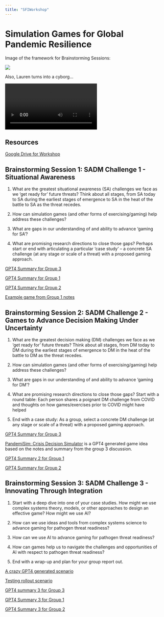```yaml
---
title: "SFIWorkshop"
---
```


# Simulation Games for Global Pandemic Resilience

Image of the framework for Brainstorming Sessions:

![](IMG_3179.png)

Also, Lauren turns into a cyborg...

![](Laurencyborg.mp4)

## Resources

[Google Drive for Workshop](https://drive.google.com/drive/folders/1NUO9QrKFMvd9RfXbHLSLyFjlETcjfczQ)

## **Brainstorming Session 1:** SADM Challenge 1 - Situational Awareness

1.  What are the greatest situational awareness (SA) challenges we face as we 'get ready for' future threats? Think about all stages, from SA today to SA during the earliest stages of emergence to SA in the heat of the battle to SA as the threat recedes.

2.  How can simulation games (and other forms of exercising/gaming) help address these challenges?

3.  What are gaps in our understanding of and ability to advance 'gaming for SA'?

4.  What are promising research directions to close those gaps? Perhaps start or end with articulating a particular 'case study' -- a concrete SA challenge (at any stage or scale of a threat) with a proposed gaming approach.

[GPT4 Summary for Group 3](GPT4summary.qmd)

[GPT4 Summary for Group 1](GPT4sumaryG1S1.qmd)

[GPT4 Summary for Group 2](GPT4summaryG2S1.qmd)

[Example game from Group 1 notes](SAgamegroup1.qmd)

## **Brainstorming Session 2:** SADM Challenge 2 - Games to Advance Decision Making Under Uncertainty

1.  What are the greatest decision making (DM) challenges we face as we 'get ready for' future threats? Think about all stages, from DM today to DM during the earliest stages of emergence to DM in the heat of the battle to DM as the threat recedes.

2.  How can simulation games (and other forms of exercising/gaming) help address these challenges?

3.  What are gaps in our understanding of and ability to advance 'gaming for DM'?

4.  What are promising research directions to close those gaps? Start with a round table: Each person shares a poignant DM challenge from COVID and thoughts on how games/exercises prior to COVID might have helped

5.  End with a case study: As a group, select a concrete DM challenge (at any stage or scale of a threat) with a proposed gaming approach.

[GPT4 Summary for Group 3](DecisionsGPT4Group3.qmd)

[PandemiSim: Crisis Decision Simulator](Pandemisim.qmd) is a GPT4 generated game idea based on the notes and summary from the group 3 discussion.

[GPT4 Summary 2 for Group 1](GPT4summaryG1S2.qmd)

[GPT4 Summary for Group 2](GPT4summaryG2S2.qmd)

## **Brainstorming Session 3:** SADM Challenge 3 - Innovating Through Integration

1. Start with a deep dive into one of your case studies. How might we use complex systems theory, models, or other approaches to design an effective game? How might we use AI?

2. How can we use ideas and tools from complex systems science to advance gaming for pathogen threat readiness?

3. How can we use AI to advance gaming for pathogen threat readiness?

4. How can games help us to navigate the challenges and opportunities of AI with respect to pathogen threat readiness?

5. End with a wrap-up and plan for your group report out. 

[A crazy GPT4 generated scenario](XP7.qmd)

[Testing rollout scenario](Testingrollout.qmd)

[GPT4 summary 3 for Group 3](GPT4summary.qmd)

[GPT4 Summary 3 for Group 1](GPT4summaryG1S3.qmd)

[GPT4 Summary 3 for Group 2](GPT4summaryG2S3.qmd)

